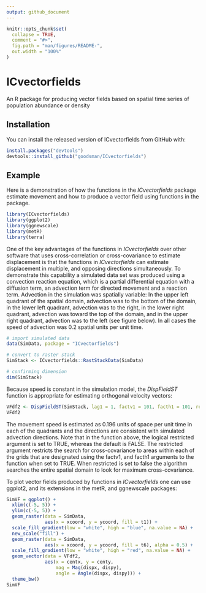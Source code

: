 ```yaml
---
output: github_document
---
```


<!-- README.md is generated from README.Rmd. Please edit that file -->

```r
knitr::opts_chunk$set(
  collapse = TRUE,
  comment = "#>",
  fig.path = "man/figures/README-",
  out.width = "100%"
)
```

# ICvectorfields

<!-- badges: start -->
<!-- badges: end -->

An R package for producing vector fields based on spatial time series of population abundance or density

## Installation

<!-- You can install the released version of ICvectorfields from [CRAN](https://CRAN.R-project.org) with: -->

You can install the released version of ICvectorfields from GitHub with:

``` r
install.packages("devtools")
devtools::install_github("goodsman/ICvectorfields")
```

## Example

Here is a demonstration of how the functions in the *ICvectorfields* package estimate movement and how to produce a vector field using functions in the package. 

```r
library(ICvectorfields)
library(ggplot2)
library(ggnewscale)
library(metR)
library(terra)
```

One of the key advantages of the functions in *ICvectorfields* over other software that uses cross-correlation or cross-covariance to estimate displacement is that the functions in *ICvectorfields* can estimate displacement in multiple, and opposing directions simultaneously. To demonstrate this capability a simulated data set was produced using a convection reaction equation, which is a partial differential equation with a diffusion term, an advection term for directed movement and a reaction term. Advection in the simulation was spatially variable: In the upper left quadrant of the spatial domain, advection was to the bottom of the domain, in the lower left quadrant, advection was to the right, in the lower right quadrant, advection was toward the top of the domain, and in the upper right quadrant, advection was to the left (see figure below). In all cases the speed of advection was 0.2 spatial units per unit time.

```r
# import simulated data
data(SimData, package = "ICvectorfields")

# convert to raster stack
SimStack <- ICvectorfields::RastStackData(SimData)

# confirming dimension
dim(SimStack)
```

Because speed is constant in the simulation model, the *DispFieldST* function is appropriate for estimating orthogonal velocity vectors:

```r
VFdf2 <- DispFieldST(SimStack, lag1 = 1, factv1 = 101, facth1 = 101, restricted = TRUE)
VFdf2
```

The movement speed is estimated as 0.196 units of space per unit time in each of the quadrants and the directions are consistent with simulated advection directions. Note that in the function above, the logical restricted argument is set to TRUE, whereas the default is FALSE. The restricted argument restricts the search for cross-covariance to areas within each of the grids that are designated using the factv1, and facth1 arguments to the function when set to TRUE. When restricted is set to false the algorithm searches the entire spatial domain to look for maximum cross-covariance. 

To plot vector fields produced by functions in *ICvectorfields* one can use ggplot2, and its extensions in the metR, and  ggnewscale packages:

```r
SimVF = ggplot() +
  xlim(c(-5, 5)) +
  ylim(c(-5, 5)) +
  geom_raster(data = SimData,
              aes(x = xcoord, y = ycoord, fill = t1)) +
  scale_fill_gradient(low = "white", high = "blue", na.value = NA) +
  new_scale("fill") +
  geom_raster(data = SimData,
              aes(x = xcoord, y = ycoord, fill = t6), alpha = 0.5) +
  scale_fill_gradient(low = "white", high = "red", na.value = NA) +
  geom_vector(data = VFdf2, 
              aes(x = centx, y = centy, 
                  mag = Mag(dispx, dispy), 
                  angle = Angle(dispx, dispy))) + 
  theme_bw()
SimVF
```
